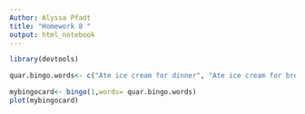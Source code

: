 ```yaml
---
Author: Alyssa Pfadt
title: "Homework 8 "
output: html_notebook
---
```



```r
library(devtools)

quar.bingo.words<- c("Ate ice cream for dinner", "Ate ice cream for breakfast", "Watched Tiger King", "Watched Great British Bakeoff", "Took 2+ naps in 1 day", "Read doomscroll for a whole day", "Forgot day of week", "Still don't know day of week", "Forgot a meeting", "Pretended to forget meeting", "Ordered grubhub", "Started a hobby", "Abandoned a hobby", "Made impulse purchase", "Had serious talk with pets", "Tried to bake something", "Successfully baked something","Watched LOTR", "Read a real book", "Made new recipes", "Quarantine fifteen", "Ordered pizza", "Ordered groceries", "Shopped on Etsy", "Shopped online", "Watched 80's TV", "Watched 90's TV")

mybingocard<- bingo(1,words= quar.bingo.words)
plot(mybingocard)
```

